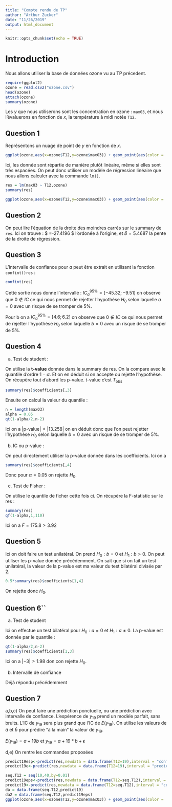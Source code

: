 ```yaml
---
title: "Compte rendu de TP"
author: "Arthur Zucker"
date: "11/26/2019"
output: html_document
---
```


```r
knitr::opts_chunk$set(echo = TRUE)
```

# Introduction

Nous allons utiliser la base de données ozone vu au TP précedent. 

```r
require(ggplot2)
ozone = read.csv2("ozone.csv")
head(ozone)
attach(ozone)
summary(ozone)
```
Les $y$ que nous utiliserons sont les concentration en ozone : `max03`, et nous l'évaluerons en fonction de $x$, la température à midi notée `T12`.

## Question 1 

Représentons un nuage de point de $y$ en fonction de $x$.
```r
ggplot(ozone,aes(x=ozone$T12,y=ozone$maxO3)) + geom_point(aes(color = '(T12,MaxO3)')) + ggtitle('Représentation de l\'évolution de la concentration en ozone \nen fonction de la température à midi')
```

Ici, les donnée sont répartie de manière plutôt linéaire, même si elles sont très espacées. 
On peut donc utiliser un modèle de régression linéaire que nous allons calculer avec la commande `lm()`.

```r
res = lm(maxO3 ~ T12,ozone)
summary(res)
```
```r
ggplot(ozone,aes(x=ozone$T12,y=ozone$maxO3)) + geom_point(aes(color = '(T12,MaxO3)')) + ggtitle('Représentation de l\'évolution de la concentration en ozone \nen fonction de la température à midi') + geom_smooth(method="lm")
```

## Question 2

On peut lire l'équation de la droite des moindres carrés sur le summary de `res`. Ici on trouve : $\hat{a} =-27.4196 $ l'ordonée à l'origine, et $\hat{b} = 5.4687$ la pente de la droite de régression.

## Question 3

L'intervalle de confiance pour $a$ peut être extrait en utilisant la fonction `confint()res` :

```r
confint(res)
```

Cette sortie nous donne l'intervalle : $IC_{a}^{95\%} = [-45.32;-9.51]$ on observe que $0\notin IC$ ce qui nous permet de rejetter l'hypothèse $H_{0}$ selon laquelle $a=0$ avec un risque de se tromper de $5\%$.

Pour b on a  $IC_{a}^{95\%} = [4.6;6.2]$ on observe que $0\notin IC$ ce qui nous permet de rejetter l'hypothèse $H_{0}$ selon laquelle $b=0$ avec un risque de se tromper de $5\%$.

## Question 4

a) Test de student :

On utilise la **t-value** donnée dans le summary de res. On la compare avec le quantile d'ordre $1-\alpha$. Et on en déduit si on accepte ou rejette l'hypothèse. On récupère tout d'abord les p-value. t-value c'est $T_{\text{obs}}$

```r
summary(res)$coefficients[,3]
```
Ensuite on calcul la valeur du quantile :
```r
n = length(maxO3)
alpha = 0.05
qt(1-alpha/2,n-2)
```
Ici on a |p-value|$<|13.258|$ on en déduit donc que l'on peut rejetter l'hypothèse $H_{0}$ selon laquelle $b=0$ avec un risque de se tromper de $5\%$.

b) IC ou p-value : 

On peut directement utiliser la p-value donnée dans les coefficients. Ici on a 

```r
summary(res)$coefficients[,4]
```
Donc pour $\alpha = 0.05$ on rejette $H_{0}$.

c) Test de Fisher :

On utilise le quantile de ficher cette fois ci. On récupère la F-statistic sur le res :
```r
summary(res)
qf(1-alpha,1,110)
```

Ici on a $F = 175.8>3.92$

## Question 5 

Ici on doit faire un test unilatéral. On prend $H_{0} : b=0$ et $H_{1}: b>0$.
On peut utiliser les p-value donnée précédemment. On sait que si on fait un test unilatéral, la valeur de la p-value est ma valeur du test bilatéral divisée par 2. 

```r
0.5*summary(res)$coefficients[1,4]
```

On rejette donc $H_{0}$.

## Question 6``

a) Test de student 

Ici on effectue un test bilatéral pour $H_{0}:a = 0$ et  $H_{1} : a \neq 0$.
La p-value est donnée par le quantile :
```r
qt(1-alpha/2,n-2)
summary(res)$coefficients[1,3]
```

Ici on a $|-3|>1.98$ don con rejette $H_{0}$.

b) Intervalle de confiance

Déjà répondu précédemment 

## Question 7 

a,b,c) On peut faire une prédiction ponctuelle, ou une prédiction avec intervalle de confiance. 
L'espérence de $y_{19}$ prend un modèle parfait, sans bruits. L'IC de $y_{19}$ sera plus grand que l'IC de $E(y_{19})$.
On utilise les valeurs de $\hat{a}$ et $\hat{b}$ pour prédire "à la main" la valeur de $y_{19}$.

$E(y_{19}) = a +19b$ et $y_{19} = a+19*b +\epsilon$

d,e) On rentre les commandes proposées

```r
predict19esp<-predict(res,newdata = data.frame(T12=19),interval = "confidence")
predict19e<-predict(res,newdata = data.frame(T12=19),interval = "prediction") # Avec bruit
```

```r
seq.T12 = seq(10,40,by=0.01)
predict19eps<-predict(res,newdata = data.frame(T12=seq.T12),interval = "prediction")
predict19<-predict(res,newdata = data.frame(T12=seq.T12),interval = "confidence")
da = data.frame(seq.T12,predict19)
da2 = data.frame(seq.T12,predict19eps)
ggplot(ozone,aes(x=ozone$T12,y=ozone$maxO3)) + geom_point(aes(color = '(T12,MaxO3)')) + ggtitle('Représentation de l\'évolution de la concentration en ozone \nen fonction de la température à midi') + geom_smooth(method="lm") +geom_line(data = da,aes(x=seq.T12,y=predict19[,2])) +geom_line(data = da2,aes(x=seq.T12,y=predict19eps[,2]),col=3)+geom_line(data = da,aes(x=seq.T12,y=predict19[,3])) +geom_line(data = da2,aes(x=seq.T12,y=predict19eps[,3]),col=3)
```



